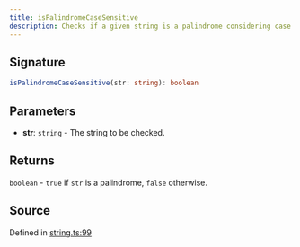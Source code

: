 ```yaml
---
title: isPalindromeCaseSensitive
description: Checks if a given string is a palindrome considering case sensitivity.
---
```


## Signature

```typescript path=null start=null
isPalindromeCaseSensitive(str: string): boolean
```

## Parameters

- **str**: `string` - The string to be checked.

## Returns

`boolean` - `true` if `str` is a palindrome, `false` otherwise.

## Source

Defined in [string.ts:99](https://github.com/koji/ichigyou/blob/main/src/string.ts#L99)
